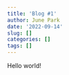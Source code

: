 ```yaml
---
title: 'Blog #1'
author: June Park
date: '2022-09-14'
slug: []
categories: []
tags: []
---
```


Hello world!
